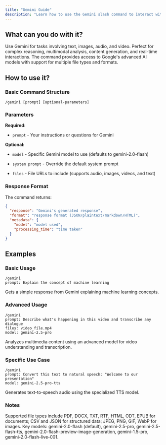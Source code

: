```yaml
---
title: "Gemini Guide"
description: "Learn how to use the Gemini slash command to interact with Google's Gemini AI models"
---
```


## What can you do with it?

Use Gemini for tasks involving text, images, audio, and video. Perfect for complex reasoning, multimodal analysis, content generation, and real-time interactions. The command provides access to Google's advanced AI models with support for multiple file types and formats.

## How to use it?

### Basic Command Structure
```
/gemini [prompt] [optional-parameters]
```

### Parameters

**Required:**

- `prompt` - Your instructions or questions for Gemini

**Optional:**

- `model` - Specific Gemini model to use (defaults to gemini-2.0-flash)

- `system prompt` - Override the default system prompt

- `files` - File URLs to include (supports audio, images, videos, and text)

### Response Format

The command returns:
```json
{
  "response": "Gemini's generated response",
  "format": "response format (JSON/plaintext/markdown/HTML)",
  "metadata": {
    "model": "model used",
    "processing_time": "time taken"
  }
}
```

## Examples

### Basic Usage
```
/gemini
prompt: Explain the concept of machine learning
```
Gets a simple response from Gemini explaining machine learning concepts.

### Advanced Usage
```
/gemini
prompt: Describe what's happening in this video and transcribe any dialogue
files: video_file.mp4
model: gemini-2.5-pro
```
Analyzes multimedia content using an advanced model for video understanding and transcription.

### Specific Use Case
```
/gemini
prompt: Convert this text to natural speech: "Welcome to our presentation"
model: gemini-2.5-pro-tts
```
Generates text-to-speech audio using the specialized TTS model.

### Notes 

Supported file types include PDF, DOCX, TXT, RTF, HTML, ODT, EPUB for documents; CSV and JSON for structured data; JPEG, PNG, GIF, WebP for images. Key models: gemini-2.0-flash (default), gemini-2.5-pro, gemini-2.5-flash-tts, gemini-2.0-flash-preview-image-generation, gemini-1.5-pro, gemini-2.0-flash-live-001.
